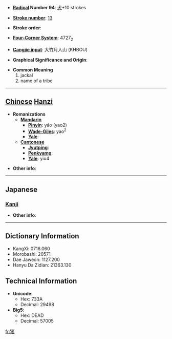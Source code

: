 * '''[[Wiktionary:Chinese radical index| Radical]] Number 94''': [[Wiktionary:Chinese radical index 犬|犬]]+10 strokes

* '''[[Wiktionary:Chinese total strokes index|Stroke number]]''': [[Wiktionary:Chinese total strokes index 13|13]]

* '''Stroke order''': 

* '''[[Wiktionary:Chinese four corner index|Four-Corner System]]''': 4727<sub>2</sub>

* '''[[Wiktionary:Chinese Cangjie index|Cangjie input]]''': 大竹月人山 (KHBOU)

* '''Graphical Significance and Origin''': 

* '''Common Meaning'''
*#jackal
*# name of a tribe


----

== [[Chinese]] [[Hanzi]] ==

* '''Romanizations'''
** '''[[Mandarin]]'''
*** '''[[Pinyin]]''': yáo (yao2)
*** '''[[Wade-Giles]]''': yao<sup>2</sup>
*** '''[[Yale]]''': 
** '''[[Cantonese]]'''
*** '''[[Jyutping]]''':
*** '''[[Penkyamp]]''': 
*** '''[[Yale]]''': yiu4

* '''Other info''': 

----

==Japanese==
===[[Kanji]]===
{{kanji|on readings=[[よう]] (yō)|kun readings=}}

* '''Other info''':  

----

== Dictionary Information ==

* KangXi: 0716.060
* Morobashi: 20571
* Dae Jaweon: 1127.200
* Hanyu Da Zidian: 21363.130

== Technical Information ==

* '''Unicode''':
** Hex: 733A
** Decimal: 29498
* '''Big5''':
** Hex: DEAD
** Decimal: 57005

[[fr:猺]]